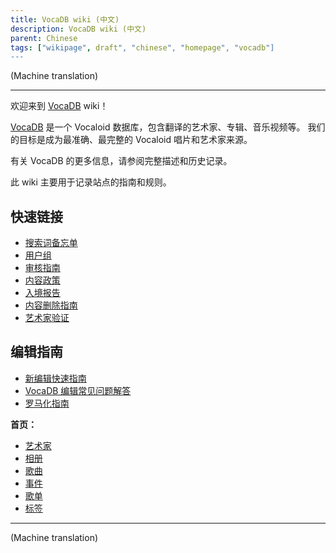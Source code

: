 ---
title: VocaDB wiki (中文)
description: VocaDB wiki (中文)
parent: Chinese
tags: ["wikipage", draft", "chinese", "homepage", "vocadb"]
---

(Machine translation)

----

欢迎来到 [VocaDB](http://vocadb.net/) wiki！

[VocaDB](https://vocadb.net/) 是一个 Vocaloid 数据库，包含翻译的艺术家、专辑、音乐视频等。 我们的目标是成为最准确、最完整的 Vocaloid 唱片和艺术家来源。

有关 VocaDB 的更多信息，请参阅完整描述和历史记录。

此 wiki 主要用于记录站点的指南和规则。

## 快速链接

* [搜索词备忘单](/docs/documentation/search-terms-cheat-sheet)
* [用户组](/docs/documentation/user-groups)
* [审核指南](/docs/guidelines/management-guidelines)
* [内容政策](/docs/other-guidelines/content-policy)
* [入境报告](/docs/pinned/entry-reports)
* [内容删除指南](/docs/other-guidelines/content-removal-guidelines)
* [艺术家验证](/docs/chinese/artist-verification-chinese)

## 编辑指南

* [新编辑快速指南](/docs/pinned/quick-guide-for-new-editors)
* [VocaDB 编辑常见问题解答](/docs/pinned/vocadb-editing-faq)
* [罗马化指南](/docs/other-guidelines/romanization-guidelines)

**首页：**
* [艺术家](/docs/artists/artist-entry-creation)
* [相册](/docs/albums/album-entry-creation)
* [歌曲](/docs/songs/song-entry-creation)
* [事件](/docs/secondary-entry-types/events)
* [歌单](/docs/secondary-entry-types/song-lists)
* [标签](/docs/secondary-entry-types/tags)

----

(Machine translation)
